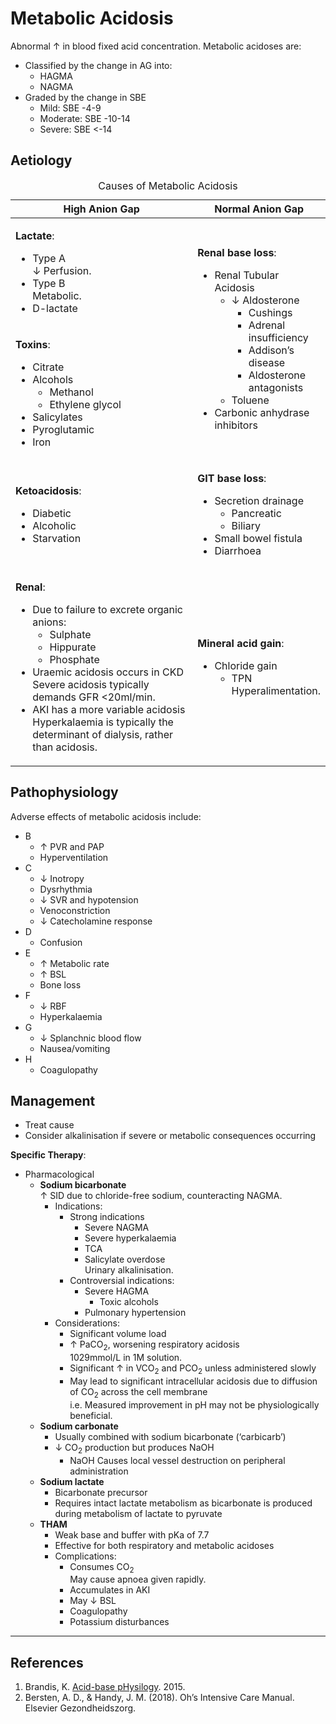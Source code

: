 # Metabolic Acidosis {#sec-metacid}

Abnormal ↑ in blood fixed acid concentration. Metabolic acidoses are:

* Classified by the change in AG into:
	* HAGMA
	* NAGMA
* Graded by the change in SBE
	* Mild: SBE -4-9
	* Moderate: SBE -10-14
	* Severe: SBE <-14


## Aetiology

: Causes of Metabolic Acidosis

+--------------------------------------------------------------------------------+------------------------------------+
| High Anion Gap                                                                 | Normal Anion Gap                   |
+================================================================================+====================================+
| **Lactate**:                                                                   | **Renal base loss**:               |
|                                                                                |                                    |
| * Type A\                                                                      | * Renal Tubular Acidosis           |
| ↓ Perfusion.                                                                   |     * ↓ Aldosterone                |
| * Type B\                                                                      |          * Cushings                |
| Metabolic.                                                                     |          * Adrenal insufficiency   |
| * D-lactate                                                                    |          * Addison's disease       |
|                                                                                |          * Aldosterone antagonists |
|                                                                                |    * Toluene                       |
|                                                                                |                                    |
|                                                                                |                                    |
|                                                                                | * Carbonic anhydrase inhibitors    |
+--------------------------------------------------------------------------------+                                    |
| **Toxins**:                                                                    |                                    |
|                                                                                |                                    |
| * Citrate                                                                      |                                    |
| * Alcohols                                                                     |                                    |
|      * Methanol                                                                |                                    |
|      * Ethylene glycol                                                         |                                    |
| * Salicylates                                                                  |                                    |
| * Pyroglutamic                                                                 |                                    |
| * Iron                                                                         |                                    |
+--------------------------------------------------------------------------------+------------------------------------+
| **Ketoacidosis**:                                                              | **GIT base loss**:                 |
|                                                                                |                                    |
| * Diabetic                                                                     | * Secretion drainage               |
| * Alcoholic                                                                    |     * Pancreatic                   |
| * Starvation                                                                   |     * Biliary                      |
|                                                                                | * Small bowel fistula              |
|                                                                                | * Diarrhoea                        |
+--------------------------------------------------------------------------------+------------------------------------+
| **Renal**:                                                                     | **Mineral acid gain**:             |
|                                                                                |                                    |
| * Due to failure to excrete organic anions:                                    | * Chloride gain                    |
|     * Sulphate                                                                 |     * TPN\                         |
|     * Hippurate                                                                |     Hyperalimentation.             |
|     * Phosphate                                                                |                                    |
|                                                                                |                                    |
| * Uraemic acidosis occurs in CKD\                                              |                                    |
| Severe acidosis typically demands GFR <20ml/min.                               |                                    |
| * AKI has a more variable acidosis\                                            |                                    |
| Hyperkalaemia is typically the determinant of dialysis, rather than acidosis.  |                                    |
+--------------------------------------------------------------------------------+------------------------------------+


## Pathophysiology

Adverse effects of metabolic acidosis include:

* B
	* ↑ PVR and PAP
	* Hyperventilation
* C
	* ↓ Inotropy
	* Dysrhythmia
	* ↓ SVR and hypotension
	* Venoconstriction
	* ↓ Catecholamine response
* D
	* Confusion
* E
	* ↑ Metabolic rate
	* ↑ BSL
	* Bone loss
* F
	* ↓ RBF
	* Hyperkalaemia
* G
	* ↓ Splanchnic blood flow
	* Nausea/vomiting
* H
	* Coagulopathy


## Management

:::priority
* Treat cause
* Consider alkalinisation if severe or metabolic consequences occurring
:::

**Specific Therapy**:

* Pharmacological
	* **Sodium bicarbonate**\
	↑ SID due to chloride-free sodium, counteracting NAGMA.
		* Indications:
			* Strong indications
				* Severe NAGMA
				* Severe hyperkalaemia
				* TCA
				* Salicylate overdose\
				Urinary alkalinisation.
			* Controversial indications:
				* Severe HAGMA
					* Toxic alcohols
				* Pulmonary hypertension
		* Considerations:
			* Significant volume load
			* ↑ PaCO~2~, worsening respiratory acidosis\
			1029mmol/L in 1M solution.
			* Significant ↑ in VCO~2~ and PCO~2~ unless administered slowly
			* May lead to significant intracellular acidosis due to diffusion of CO~2~ across the cell membrane\
			i.e. Measured improvement in pH may not be physiologically beneficial.
	* **Sodium carbonate**
		* Usually combined with sodium bicarbonate ('carbicarb')
		* ↓ CO~2~ production but produces NaOH
			* NaOH Causes local vessel destruction on peripheral administration
	* **Sodium lactate**
		* Bicarbonate precursor
		* Requires intact lactate metabolism as bicarbonate is produced during metabolism of lactate to pyruvate
	* **THAM**
		* Weak base and buffer with pKa of 7.7
		* Effective for both respiratory and metabolic acidoses
		* Complications:
			* Consumes CO~2~\
			May cause apnoea given rapidly.
			* Accumulates in AKI
			* May ↓ BSL
			* Coagulopathy
			* Potassium disturbances


---

## References

1. Brandis, K. [Acid-base pHysilogy](http://www.anaesthesiamcq.com/AcidBaseBook/ABindex.php). 2015.
2. Bersten, A. D., & Handy, J. M. (2018). Oh’s Intensive Care Manual. Elsevier Gezondheidszorg.